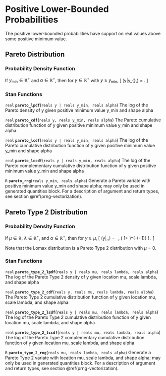 # Positive Lower-Bounded Probabilities

The positive lower-bounded probabilities have support on real values
above some positive minimum value.

## Pareto Distribution

### Probability Density Function

If $y_{\text{min}} \in \mathbb{R}^+$ and $\alpha \in \mathbb{R}^+$,
then for $y \in \mathbb{R}^+$ with $y \geq y_{\text{min}}$, \[
\text{Pareto}(y|y_{\text{min}},\alpha) = \frac{\displaystyle
\alpha\,y_{\text{min}}^\alpha}{\displaystyle y^{\alpha+1}}. \]

\pitem{y}{pareto}{y_min, alpha}

### Stan Functions

<!-- pareto -->
<!-- real; pareto_lpdf; (reals y | reals y_min, reals alpha); -->

`real` **`pareto_lpdf`**(`reals y | reals y_min, reals alpha`)
The log of the Pareto density of y given positive minimum value y_min
and shape alpha

<!-- real; pareto_cdf; (reals y, reals y_min, reals alpha); -->

`real` **`pareto_cdf`**(`reals y, reals y_min, reals alpha`)
The Pareto cumulative distribution function of y given positive
minimum value y_min and shape alpha

<!-- real; pareto_lcdf; (reals y | reals y_min, reals alpha); -->

`real` **`pareto_lcdf`**(`reals y | reals y_min, reals alpha`)
The log of the Pareto cumulative distribution function of y given
positive minimum value y_min and shape alpha

<!-- real; pareto_lccdf; (reals y | reals y_min, reals alpha); -->

`real` **`pareto_lccdf`**(`reals y | reals y_min, reals alpha`)
The log of the Pareto complementary cumulative distribution function
of y given positive minimum value y_min and shape alpha

<!-- pareto -->
<!-- R; pareto_rng; (reals y_min, reals alpha); -->

`R` **`pareto_rng`**(`reals y_min, reals alpha`)
Generate a Pareto variate with positive minimum value y_min and shape
alpha; may only be used in generated quantities block. For a
description of argument and return types, see section
\@ref(prng-vectorization).

## Pareto Type 2 Distribution

### Probability Density Function

If $\mu \in \mathbb{R}$, $\lambda \in \mathbb{R}^+$, and $\alpha \in
\mathbb{R}^+$, then for $y \geq \mu$, \[
\text{Pareto_Type_2}(y|\mu,\lambda,\alpha) = \ \frac{\alpha}{\lambda}
\, \left( 1+\frac{y-\mu}{\lambda} \right)^{-(\alpha+1)} \! . \]

Note that the Lomax distribution is a Pareto Type 2 distribution with
$\mu=0$.

\pitem{y}{pareto_type_2}{mu, lambda, alpha}

### Stan Functions

<!-- pareto_type_2 -->
<!-- real; pareto_type_2_lpdf; (reals y | reals mu, reals lambda, reals alpha); -->

`real` **`pareto_type_2_lpdf`**(`reals y | reals mu, reals lambda, reals alpha`)
The log of the Pareto Type 2 density of y given location mu, scale
lambda, and shape alpha

<!-- real; pareto_type_2_cdf; (reals y, reals mu, reals lambda, reals alpha); -->

`real` **`pareto_type_2_cdf`**(`reals y, reals mu, reals lambda, reals alpha`)
The Pareto Type 2 cumulative distribution function of y given location
mu, scale lambda, and shape alpha

<!-- real; pareto_type_2_lcdf; (reals y | reals mu, reals lambda, reals alpha); -->

`real` **`pareto_type_2_lcdf`**(`reals y | reals mu, reals lambda, reals alpha`)
The log of the Pareto Type 2 cumulative distribution function of y
given location mu, scale lambda, and shape alpha

<!-- real; pareto_type_2_lccdf; (reals y | reals mu, reals lambda, reals alpha); -->

`real` **`pareto_type_2_lccdf`**(`reals y | reals mu, reals lambda, reals alpha`)
The log of the Pareto Type 2 complementary cumulative distribution
function of y given location mu, scale lambda, and shape alpha

<!-- pareto_type_2 -->
<!-- R; pareto_type_2_rng; (reals mu, reals lambda, reals alpha); -->

`R` **`pareto_type_2_rng`**(`reals mu, reals lambda, reals alpha`)
Generate a Pareto Type 2 variate with location mu, scale lambda, and
shape alpha; may only be used in generated quantities block. For a
description of argument and return types, see section
\@ref(prng-vectorization).

